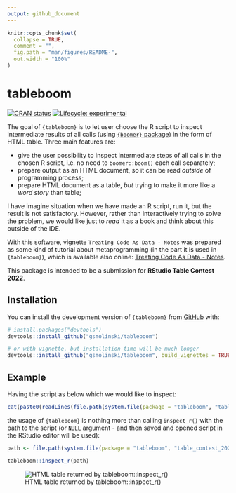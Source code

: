 ```yaml
---
output: github_document
---
```


<!-- README.md is generated from README.Rmd. Please edit that file -->

```r
knitr::opts_chunk$set(
  collapse = TRUE,
  comment = "",
  fig.path = "man/figures/README-",
  out.width = "100%"
)
```

# tableboom

<!-- badges: start -->
[![CRAN status](https://www.r-pkg.org/badges/version/tableboom)](https://CRAN.R-project.org/package=tableboom)
[![Lifecycle: experimental](https://img.shields.io/badge/lifecycle-experimental-orange.svg)](https://lifecycle.r-lib.org/articles/stages.html#experimental)
<!-- badges: end -->

The goal of `{tableboom}` is to let user choose the R script to inspect intermediate results of all calls (using [`{boomer}` package](https://github.com/moodymudskipper/boomer)) in the form of HTML table. Three main features are:

- give the user possibility to inspect intermediate steps of all calls in the chosen R script, i.e. no need to `boomer::boom()` each call separately;
- prepare output as an HTML document, so it can be read *outside* of programming process;
- prepare HTML document as a table, *but* trying to make it more like a *word story* than table;

I have imagine situation when we have made an R script, run it, but the result is not satisfactory. However, rather than interactively trying to solve the problem, we would like just to *read* it as a book and think about this outside of the IDE.

With this software, vignette `Treating Code As Data - Notes` was prepared as some kind of tutorial about metaprogramming (in the part it is used in `{tableboom}`), which is available also online: [Treating Code As Data - Notes](http://rpubs.com/grzegorzsmolinski/956611).

This package is intended to be a submission for **RStudio Table Contest 2022**.

## Installation

You can install the development version of `{tableboom}` from [GitHub](https://github.com/) with:

``` r
# install.packages("devtools")
devtools::install_github("gsmolinski/tableboom")

# or with vignette, but installation time will be much longer
devtools::install_github("gsmolinski/tableboom", build_vignettes = TRUE)
```

## Example

Having the script as below which we would like to inspect:

```r
cat(paste0(readLines(file.path(system.file(package = "tableboom", "table_contest_2022"), "children_from_ukr_temp_prot_eu.R")), collapse = "\n"))
```

the usage of `{tableboom}` is nothing more than calling `inspect_r()` with the path to the script (or `NULL` argument - and then saved and opened script in the RStudio editor will be used):

```r
path <- file.path(system.file(package = "tableboom", "table_contest_2022"), "children_from_ukr_temp_prot_eu.R")

tableboom::inspect_r(path)
```

![HTML table returned by tableboom::inspect_r()](inst/figures/README-tableboom.png)

